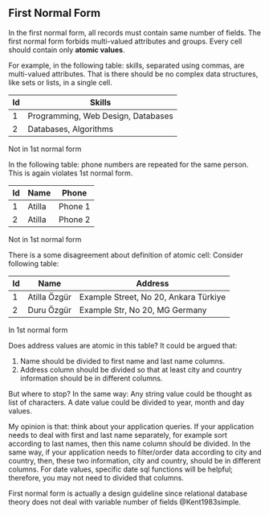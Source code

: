 ## First Normal Form

In the first normal form, all records must contain same number of fields.
The first normal form forbids multi-valued attributes and groups.
Every cell should contain only **atomic values**.

For example, in the following table: skills, separated using commas, are multi-valued attributes. 
That is there should be no complex data structures, like sets or lists, in a single cell.


| Id | Skills                             |
|----|------------------------------------|
| 1  | Programming, Web Design, Databases |
| 2  | Databases, Algorithms              |

:::{.callout-important}
Not in 1st normal form
:::



In the following table: phone numbers are repeated for the same person.
This is again violates 1st normal form.

| Id | Name   | Phone   |
|----|--------|---------|
| 1  | Atilla | Phone 1 |
| 2  | Atilla | Phone 2 |

:::{.callout-important}
Not in 1st normal form
:::



There is a some disagreement about definition of atomic cell:
Consider following table:



| Id | Name   | Address                               |
|----|--------|---------------------------------------|
| 1  | Atilla Özgür | Example Street, No 20, Ankara Türkiye |
| 2  | Duru Özgür  | Example Str, No 20, MG Germany        |

:::{.callout-tip}
In 1st normal form
:::


Does address values are atomic in this table?
It could be argued that:

1. Name should be divided to first name and last name columns.
2. Address column should be divided so that at least city and country information should be in different columns.

But where to stop?
In the same way: Any string value could be thought as list of characters.
A date value could be divided to year, month and day values.

My opinion is that: think about your application queries.
If your application needs to deal with first and last name separately, for example sort according to last names, then this name column should be divided.
In the same way, if your application needs to filter/order data according to city and country, then, these two information, city and country, should be in different columns.
For date values, specific date sql functions will be helpful; therefore, you may not need to divided that columns.


First normal form is actually a design guideline since relational database theory does not deal with variable number of fields  @Kent1983simple.
